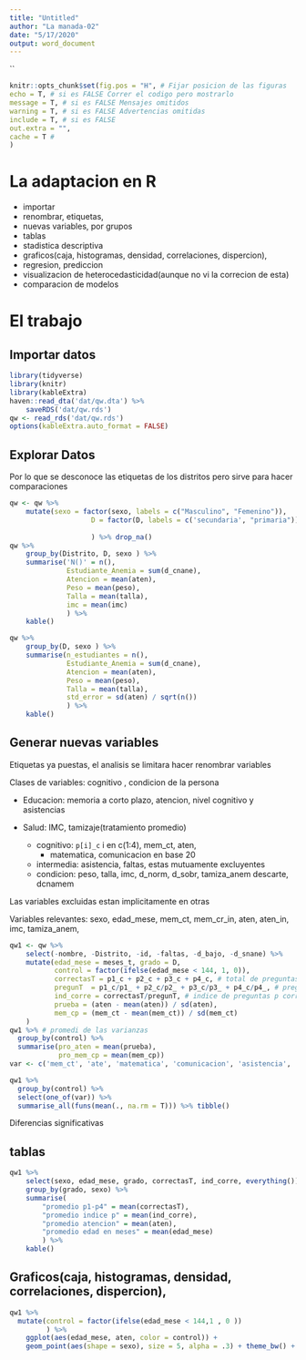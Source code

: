 ```yaml
---
title: "Untitled"
author: "La manada-02"
date: "5/17/2020"
output: word_document
---
```


``

```r
knitr::opts_chunk$set(fig.pos = "H", # Fijar posicion de las figuras
echo = T, # si es FALSE Correr el codigo pero mostrarlo
message = T, # si es FALSE Mensajes omitidos
warning = T, # si es FALSE Advertencias omitidas
include = T, # si es FALSE
out.extra = "",
cache = T #
)
```
 


# La adaptacion en R 

- importar
- renombrar, etiquetas, 
- nuevas variables, por grupos
- tablas 
- stadistica descriptiva 
- graficos(caja, histogramas, densidad, correlaciones, dispercion),
- regresion, prediccion
- visualizacion de heterocedasticidad(aunque no vi la correcion de esta)
- comparacion de modelos

# El trabajo 

## Importar datos

```r
library(tidyverse)
library(knitr)
library(kableExtra)
haven::read_dta('dat/qw.dta') %>% 
    saveRDS('dat/qw.rds')
qw <- read_rds('dat/qw.rds')
options(kableExtra.auto_format = FALSE)
```
## Explorar Datos

Por lo que se desconoce las etiquetas de los distritos pero sirve para hacer comparaciones

```r
qw <- qw %>%
    mutate(sexo = factor(sexo, labels = c("Masculino", "Femenino")),
                    D = factor(D, labels = c('secundaria', "primaria")),
                    
                    ) %>% drop_na() 
qw %>% 
    group_by(Distrito, D, sexo ) %>% 
    summarise('N()' = n(), 
              Estudiante_Anemia = sum(d_cnane),
              Atencion = mean(aten), 
              Peso = mean(peso),
              Talla = mean(talla), 
              imc = mean(imc)
              ) %>% 
    kable()

qw %>% 
    group_by(D, sexo ) %>% 
    summarise(n_estudiantes = n(), 
              Estudiante_Anemia = sum(d_cnane),
              Atencion = mean(aten), 
              Peso = mean(peso),
              Talla = mean(talla),
              std_error = sd(aten) / sqrt(n()) 
              ) %>% 
    kable()
```


## Generar nuevas variables 

Etiquetas ya puestas, el analisis se limitara hacer renombrar variables

Clases de variables: cognitivo  , condicion de la persona


- Educacion: memoria a corto plazo, atencion, nivel cognitivo y asistencias
- Salud: IMC, tamizaje(tratamiento promedio)

    - cognitivo:  `p[i]_c` i en c(1:4), mem_ct, aten, 
        - matematica, comunicacion en base 20
    - intermedia: asistencia, faltas, estas mutuamente excluyentes
    - condicion: peso, talla, imc, d_norm, d_sobr, tamiza_anem descarte, dcnamem  

Las variables excluidas estan implicitamente en otras

Variables relevantes: sexo, edad_mese, mem_ct, mem_cr_in, aten, aten_in, imc, tamiza_anem, 

```r
qw1 <- qw %>% 
    select(-nombre, -Distrito, -id, -faltas, -d_bajo, -d_snane) %>% 
    mutate(edad_mese = meses_t, grado = D,
           control = factor(ifelse(edad_mese < 144, 1, 0)),
           correctasT = p1_c + p2_c + p3_c + p4_c, # total de preguntas p correctas
           pregunT  = p1_c/p1_ + p2_c/p2_ + p3_c/p3_ + p4_c/p4_, # preguntas p totales aproximacion 
           ind_corre = correctasT/pregunT, # indice de preguntas p correctas
           prueba = (aten - mean(aten)) / sd(aten),
           mem_cp = (mem_ct - mean(mem_ct)) / sd(mem_ct)
    )
qw1 %>% # promedi de las varianzas
  group_by(control) %>% 
  summarise(pro_aten = mean(prueba),
            pro_mem_cp = mean(mem_cp))
var <- c('mem_ct', 'ate', 'matematica', 'comunicacion', 'asistencia', 'imc')

qw1 %>% 
  group_by(control) %>% 
  select(one_of(var)) %>% 
  summarise_all(funs(mean(., na.rm = T))) %>% tibble()


```

Diferencias significativas 



## tablas 

```r
qw1 %>% 
    select(sexo, edad_mese, grado, correctasT, ind_corre, everything()) %>% 
    group_by(grado, sexo) %>% 
    summarise(
        "promedio p1-p4" = mean(correctasT),
        "promedio indice p" = mean(ind_corre),
        "promedio atencion" = mean(aten),
        "promedio edad en meses" = mean(edad_mese)
        ) %>% 
    kable()
```



## Graficos(caja, histogramas, densidad, correlaciones, dispercion),


```r

qw1 %>% 
  mutate(control = factor(ifelse(edad_mese < 144,1 , 0 ))
         ) %>% 
    ggplot(aes(edad_mese, aten, color = control)) +
    geom_point(aes(shape = sexo), size = 5, alpha = .3) + theme_bw() + geom_smooth(se = F)
```